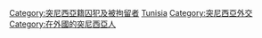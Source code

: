 [[Category:突尼西亞籍囚犯及被拘留者|Category:突尼西亞籍囚犯及被拘留者]]
[[Category:遭外國監禁的各國人|Tunisia]]
[[Category:突尼西亞外交|Category:突尼西亞外交]]
[[Category:在外國的突尼西亞人|Category:在外國的突尼西亞人]]